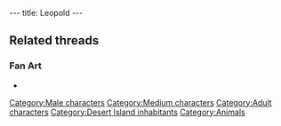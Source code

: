 ---
title: Leopold
---

{{Character|
Name=Leopold|
Image=DVLEOPOL.jpg|
Race=Camel|
Gender=Male|
Size=Medium|
Age=Adult}}

==Related threads==
===Fan Art===
* {{post|id=112171|title=Lba3}}

{{Stub}}

[[Category:Male characters]]
[[Category:Medium characters]]
[[Category:Adult characters]]
[[Category:Desert Island inhabitants]]
[[Category:Animals]]